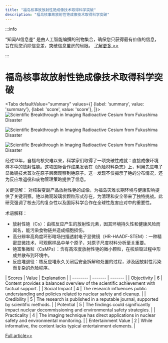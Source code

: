 ```yaml
---
title: "福岛核事故放射性铯成像技术取得科学突破"
description: "福岛核事故放射性铯成像技术取得科学突破"
---
```



:::info

“知闻AI信息差“ 是由人工智能编撰的刊物集合，确保您只获得最有价值的信息，旨在助您消除信息差，突破信息茧房的局限。  [了解更多 >>](/)

:::

# 福岛核事故放射性铯成像技术取得科学突破


<Tabs
	defaultValue="summary"
	values={[
	{label: 'summary', value: 'summary'},
	{label: 'score', value: 'score'},
]}>
<TabItem value="summary">
<img
  src="https://image.informedainews.com/2024/06/Hea-4AK-1717494927-0.jpg"
  alt="Scientific Breakthrough in Imaging Radioactive Cesium from Fukushima Disaster"
/>

<img
  src="https://image.informedainews.com/2024/06/Hea-1Kl-1717494927-1.jpg"
  alt="Scientific Breakthrough in Imaging Radioactive Cesium from Fukushima Disaster"
/>

<img
  src="https://image.informedainews.com/2024/06/Hea-VmA-1717494927-2.jpg"
  alt="Scientific Breakthrough in Imaging Radioactive Cesium from Fukushima Disaster"
/>



经过13年，自福岛核灾难以来，科学家们取得了一项突破性成就：直接成像环境样本中的放射性铯。这项国际合作成果发表在《危险材料杂志》上，利用先进电子显微镜技术首次在原子层面观察到铯原子。这一发现不仅揭示了铯的分布情况，还为反应堆退役和废物管理策略提供了信息。

关键见解：
对核裂变副产品放射性铯的成像，为福岛灾难长期环境与健康影响提供了关键洞察。铯以微观玻璃状颗粒形式存在，为清理和安全带来了独特挑战。此研究强调了核去污的复杂性以及国际科学合作在全球性危害应对中的重要性。

术语解释：
- 放射性铯（Cs）：由核反应产生的放射性元素，因其环境持久性和健康风险而闻名，能污染食物链并造成细胞损伤。
- 高分辨率高角度环形暗场扫描透射电子显微镜（HR-HAADF-STEM）：一种精密显微技术，可观察样品中单个原子，对原子尺度材料分析至关重要。
- 铯富集微粒（CsMPs）：含有高浓度放射性铯的微小颗粒，在核熔毁过程中形成并散布到环境中。
- 反应堆退役：核反应堆永久关闭后安全拆解和处置的过程，涉及因放射性污染而复杂的危险程序。
</TabItem>
<TabItem value="score">
	| Scores     | Value   | Explanation |
	| -------- | ------- | ------- |
	| Objectivity  | 6    | Content provides a balanced overview of the scientific achievement with factual support.    |
	| Social Impact | 4     | The research influences public understanding and policies related to nuclear safety and cleanup.    |
	| Credibility    | 5    | The research is published in a reputable journal, supported by scientific methods.    |
	| Potential    | 5    | The findings could significantly impact nuclear decommissioning and environmental safety strategies.    |
	| Practicality    | 4    | The imaging technique has direct applications in nuclear safety and environmental monitoring.    |
	| Entertainment Value    | 2    | While informative, the content lacks typical entertainment elements.    |
</TabItem>
</Tabs>

[Full article>>](https://www.cnbeta.com.tw/articles/science/1433440.htm)

